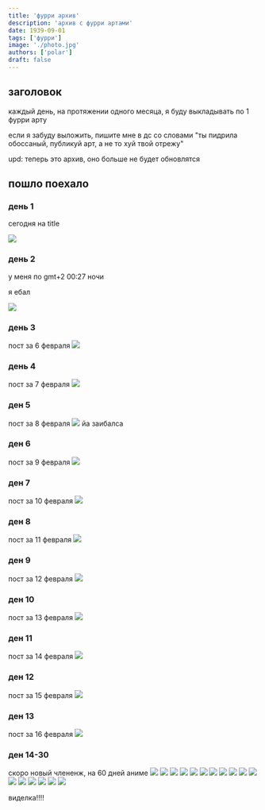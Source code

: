 ```yaml
---
title: 'фурри архив'
description: 'архив с фурри артами'
date: 1939-09-01
tags: ['фурри']
image: './photo.jpg'
authors: ['polar']
draft: false
---
```


## заголовок

каждый день, на протяжении одного месяца, я буду выкладывать по 1 фурри арту

если я забуду выложить, пишите мне в дс со словами "ты пидрила обоссаный, публикуй арт, а не то хуй твой отрежу"

upd: теперь это архив, оно больше не будет обновлятся
## пошло поехало

### день 1

сегодня на title

![](./photo.jpg)

### день 2

у меня по gmt+2 00:27 ночи

я ебал

![](./2.jpg)

### день 3

пост за 6 февраля
![](./aaa.png)

### день 4

пост за 7 февраля
![](./3.jpg)

### ден 5

пост за 8 февраля
![](./4.jpg)
йа заибалса

### ден 6

пост за 9 февраля
![](./5.jpg)

### ден 7

пост за 10 февраля
![](./6.jpg)

### ден 8

пост за 11 февраля
![](./7.jpg)

### ден 9

пост за 12 февраля
![](./8.jpg)

### ден 10

пост за 13 февраля
![](./9.jpg)

### ден 11

пост за 14 февраля
![](./10.jpg)

### ден 12

пост за 15 февраля
![](./11.jpg)

### ден 13

пост за 16 февраля
![](./12.jpg)

### ден 14-30

скоро новый члененж, на 60 дней аниме
![](./fuck1.jpg)
![](./fuck2.jpg)
![](./fuck3.jpg)
![](./fuck4.jpg)
![](./fuck5.jpg)
![](./fuck6.jpg)
![](./fuck7.jpg)
![](./fuck8.jpg)
![](./fuck9.jpg)
![](./fuck10.jpg)
![](./fuck11.jpg)
![](./fuck12.jpg)
![](./fuck13.jpg)
![](./fuck14.jpg)
![](./fuck15.jpg)
![](./fuck16.jpg)
![](./fuck17.jpg)

виделка!!!!
